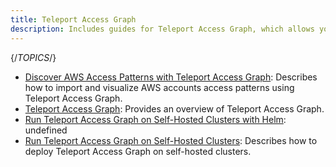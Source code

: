 ```yaml
---
title: Teleport Access Graph
description: Includes guides for Teleport Access Graph, which allows you to visualize RBAC policies in your infrastructure.
---
```


{/*TOPICS*/}

- [Discover AWS Access Patterns with Teleport Access Graph](access-graph/aws-sync.mdx): Describes how to import and visualize AWS accounts access patterns using Teleport Access Graph.
- [Teleport Access Graph](access-graph/overview.mdx): Provides an overview of Teleport Access Graph.
- [Run Teleport Access Graph on Self-Hosted Clusters with Helm](access-graph/self-hosted-helm.mdx): undefined
- [Run Teleport Access Graph on Self-Hosted Clusters](access-graph/self-hosted.mdx): Describes how to deploy Teleport Access Graph on self-hosted clusters.
